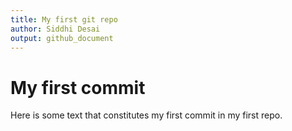 ```yaml
---
title: My first git repo
author: Siddhi Desai
output: github_document
---
```


# My first commit

Here is some text that constitutes my first commit in my first repo.